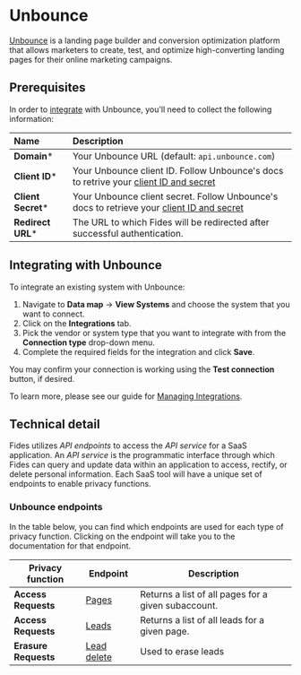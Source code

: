 # Unbounce
[Unbounce](https://unbounce.com//) is a landing page builder and conversion optimization platform that allows marketers to create, test, and optimize high-converting landing pages for their online marketing campaigns.

## Prerequisites

In order to [integrate](../) with Unbounce, you'll need to collect the following information:

| Name                       | Description                                                                                                                             |
| :------------------------- | :-------------------------------------------------------------------------------------------------------------------------------------- |
| **Domain***                | Your Unbounce URL (default: `api.unbounce.com`)  |
| **Client ID***             | Your Unbounce client ID. Follow Unbounce's docs to retrive your [client ID and secret](https://developer.domo.com/portal/8ba9aedad3679-ap-is#quickstart) |
| **Client Secret***         | Your Unbounce client secret. Follow Unbounce's docs to retrieve your [client ID and secret](https://developer.domo.com/portal/8ba9aedad3679-ap-is#quickstart)|
| **Redirect URL*** | The URL to which Fides will be redirected after successful authentication. | 

## Integrating with Unbounce
To integrate an existing system with Unbounce:

1. Navigate to **Data map** → **View Systems** and choose the system that you want to connect.
2. Click on the **Integrations** tab.
3. Pick the vendor or system type that you want to integrate with from the **Connection type** drop-down menu.
4. Complete the required fields for the integration and click **Save**. 

You may confirm your connection is working using the **Test connection** button, if desired.

To learn more, please see our guide for [Managing Integrations](/user-guides/integrations/manage-integrations).

## Technical detail 

Fides utilizes _API endpoints_ to access the _API service_ for a SaaS application. An _API service_ is the programmatic interface through which Fides can query and update data within an application to access, rectify, or delete personal information. Each SaaS tool will have a unique set of endpoints to enable privacy functions. 

### Unbounce endpoints
In the table below, you can find which endpoints are used for each type of privacy function. Clicking on the endpoint will take you to the documentation for that endpoint.

| Privacy function | Endpoint | Description |
|----|----|----|
| **Access Requests** | [Pages](https://developer.unbounce.com/api_reference#id_sub_accounts__sub_account_id__pages) | Returns a list of all pages for a given subaccount. |
| **Access Requests** | [Leads](https://developer.unbounce.com/api_reference/#id_pages__page_id__leads) | Returns a list of all leads for a given page. |
| **Erasure Requests** | [Lead delete](https://developer.unbounce.com/api_reference/#id_pages__page_id__lead_deletion_request) | Used to erase leads | 

